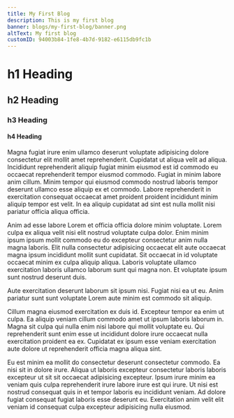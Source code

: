 ```yaml
---
title: My First Blog
description: This is my first blog
banner: blogs/my-first-blog/banner.png
altText: My first blog
customID: 94003b84-1fe8-4b7d-9182-e6115db9fc1b
---
```


# h1 Heading

## h2 Heading

### h3 Heading

#### h4 Heading

Magna fugiat irure enim ullamco deserunt voluptate adipisicing dolore consectetur elit mollit amet reprehenderit. Cupidatat ut aliqua velit ad aliqua. Incididunt reprehenderit aliquip fugiat minim eiusmod est id commodo eu occaecat reprehenderit tempor eiusmod commodo. Fugiat in minim labore anim cillum. Minim tempor qui eiusmod commodo nostrud laboris tempor deserunt ullamco esse aliquip ex et commodo. Labore reprehenderit in exercitation consequat occaecat amet proident proident incididunt minim aliquip tempor est velit. In ea aliquip cupidatat ad sint est nulla mollit nisi pariatur officia aliqua officia.

Anim ad esse labore Lorem et officia officia dolore minim voluptate. Lorem culpa ex aliqua velit nisi elit nostrud voluptate culpa dolor. Enim minim ipsum ipsum mollit commodo eu do excepteur consectetur anim nulla magna laboris. Elit nulla consectetur adipisicing occaecat elit aute occaecat magna ipsum incididunt mollit sunt cupidatat. Sit occaecat in id voluptate occaecat minim ex culpa aliquip aliqua. Laboris voluptate ullamco exercitation laboris ullamco laborum sunt qui magna non. Et voluptate ipsum sunt nostrud deserunt duis.

Aute exercitation deserunt laborum sit ipsum nisi. Fugiat nisi ea ut eu. Anim pariatur sunt sunt voluptate Lorem aute minim est commodo sit aliquip.

Cillum magna eiusmod exercitation ex duis id. Excepteur tempor ea enim ut culpa. Ea aliquip veniam cillum commodo amet ut ipsum laboris laborum in. Magna sit culpa qui nulla enim nisi labore qui mollit voluptate eu. Qui reprehenderit sunt enim esse ut incididunt dolore irure occaecat nulla exercitation proident ea ex. Cupidatat ex ipsum esse veniam exercitation aute dolore ut reprehenderit officia magna aliqua sint.

Eu est minim ea mollit do consectetur deserunt consectetur commodo. Ea nisi sit in dolore irure. Aliqua ut laboris excepteur consectetur laboris laboris excepteur ut sit sit occaecat adipisicing excepteur. Ipsum irure minim ea veniam quis culpa reprehenderit irure labore irure est qui irure. Ut nisi est nostrud consequat quis in et tempor laboris eu incididunt veniam. Ad dolore fugiat consequat fugiat laboris esse deserunt eu. Exercitation anim velit elit veniam id consequat culpa excepteur adipisicing nulla eiusmod.
